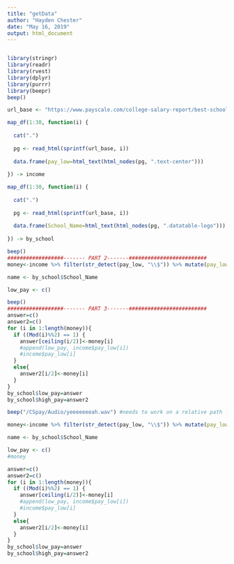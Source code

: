 ```yaml
---
title: "getData"
author: "Hayden Chester"
date: "May 16, 2019"
output: html_document
---
```


```r


```

```r
library(stringr)
library(readr)
library(rvest)
library(dplyr) 
library(purrr)
library(beepr)
beep()

url_base <- "https://www.payscale.com/college-salary-report/best-schools-by-majors/computer-science"

map_df(1:30, function(i) {
  
  cat(".")
  
  pg <- read_html(sprintf(url_base, i))
  
  data.frame(pay_low=html_text(html_nodes(pg, ".text-center")))
  
}) -> income

map_df(1:30, function(i) {
  
  cat(".")
  
  pg <- read_html(sprintf(url_base, i))
  
  data.frame(School_Name=html_text(html_nodes(pg, ".datatable-logo")))
  
}) -> by_school

beep()
##################------- PART 2-------#########################
money<-income %>% filter(str_detect(pay_low, "\\$")) %>% mutate(pay_low=parse_number(as.character(pay_low))) %>% pull(pay_low)

name <- by_school$School_Name

low_pay <- c()

beep()
##################------- PART 3-------#########################
answer=c()
answer2=c()
for (i in 1:length(money)){
  if ((Mod(i)%%2) == 1) {
    answer[ceiling(i/2)]<-money[i]
    #append(low_pay, income$pay_low[i])
    #income$pay_low[i]
  }
  else{
    answer2[i/2]<-money[i]
  }
}
by_school$low_pay=answer
by_school$high_pay=answer2

beep("/CSpay/Audio/yeeeeeeeah.wav") #needs to work on a relative path level

```

```r
money<-income %>% filter(str_detect(pay_low, "\\$")) %>% mutate(pay_low=parse_number(as.character(pay_low))) %>% pull(pay_low)

name <- by_school$School_Name

low_pay <- c()
#money
```


```r
answer=c()
answer2=c()
for (i in 1:length(money)){
  if ((Mod(i)%%2) == 1) {
    answer[ceiling(i/2)]<-money[i]
    #append(low_pay, income$pay_low[i])
    #income$pay_low[i]
  }
  else{
    answer2[i/2]<-money[i]
  }
}
by_school$low_pay=answer
by_school$high_pay=answer2
```
